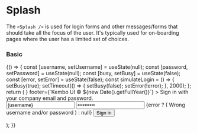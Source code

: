 
<Meta title="Components/Layout/Splash" component={Splash} />

# Splash

The `<Splash />` is used for login forms and other messages/forms that should take
all the focus of the user. It's typically used for on-boarding pages where the user has
a limited set of choices.

<ArgsTable of={Splash} />

### Basic

<Canvas>
    <Story name="basic">
        {() => {
            const [username, setUsername] = useState(null);
            const [password, setPassword] = useState(null);
            const [busy, setBusy] = useState(false);
            const [error, setError] = useState(false);
            const simulateLogin = () => {
                setBusy(true);
                setTimeout(() => {
                    setBusy(false);
                    setError(!error);
                }, 2000);
            };
            return (
                <ComponentWrapper>
                    <Splash
                        logo={<Logo width={180} />}
                        footer={`Kembo UI © ${new Date().getFullYear()}`}
                    >
                        <SplashTitle title="Sign in">
                            <Row>
                                <Col span={18}>
                                    <Text size="medium" color="base60">
                                        Sign in with your company email and password.
                                    </Text>
                                </Col>
                            </Row>
                        </SplashTitle>
                        <SplashContent>
                            <Form>
                                <FormItem>
                                    <Input
                                        value={username}
                                        onChange={setUsername}
                                        big
                                        icon="user"
                                        placeholder="Your email"
                                    />
                                </FormItem>
                                <FormItem>
                                    <Input
                                        value={password}
                                        onChange={setPassword}
                                        big
                                        icon="lock"
                                        type="password"
                                        placeholder="Your password"
                                        error={error}
                                    />
                                </FormItem>
                                {error ? (
                                    <FormItem>
                                        <Callout color="error" align="center">
                                            Wrong username and/or password
                                        </Callout>
                                    </FormItem>
                                ) : null}
                                <FormItem>
                                    <Button
                                        type="submit"
                                        color="primary"
                                        size="big"
                                        fill
                                        onClick={simulateLogin}
                                        busy={busy}
                                    >
                                        Sign in
                                    </Button>
                                </FormItem>
                            </Form>
                        </SplashContent>
                    </Splash>
                </ComponentWrapper>
            );
        }}
    </Story>
</Canvas>
